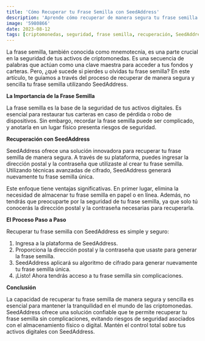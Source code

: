 ```yaml
---
title: 'Cómo Recuperar tu Frase Semilla con SeedAddress'
description: 'Aprende cómo recuperar de manera segura tu frase semilla utilizando SeedAddress. Protege tus activos de criptomonedas con facilidad.'
image: '5980866'
date: 2023-08-12
tags: [criptomonedas, seguridad, frase semilla, recuperación, SeedAddress]
---
```


La frase semilla, también conocida como mnemotecnia, es una parte crucial en la seguridad de tus activos de criptomonedas. Es una secuencia de palabras que actúan como una clave maestra para acceder a tus fondos y carteras. Pero, ¿qué sucede si pierdes u olvidas tu frase semilla? En este artículo, te guiamos a través del proceso de recuperar de manera segura y sencilla tu frase semilla utilizando SeedAddress.

**La Importancia de la Frase Semilla**

La frase semilla es la base de la seguridad de tus activos digitales. Es esencial para restaurar tus carteras en caso de pérdida o robo de dispositivos. Sin embargo, recordar la frase semilla puede ser complicado, y anotarla en un lugar físico presenta riesgos de seguridad.

**Recuperación con SeedAddress**

SeedAddress ofrece una solución innovadora para recuperar tu frase semilla de manera segura. A través de su plataforma, puedes ingresar la dirección postal y la contraseña que utilizaste al crear tu frase semilla. Utilizando técnicas avanzadas de cifrado, SeedAddress generará nuevamente tu frase semilla única.

Este enfoque tiene ventajas significativas. En primer lugar, elimina la necesidad de almacenar tu frase semilla en papel o en línea. Además, no tendrás que preocuparte por la seguridad de tu frase semilla, ya que solo tú conocerás la dirección postal y la contraseña necesarias para recuperarla.

**El Proceso Paso a Paso**

Recuperar tu frase semilla con SeedAddress es simple y seguro:

1. Ingresa a la plataforma de SeedAddress.
2. Proporciona la dirección postal y la contraseña que usaste para generar la frase semilla.
3. SeedAddress aplicará su algoritmo de cifrado para generar nuevamente tu frase semilla única.
4. ¡Listo! Ahora tendrás acceso a tu frase semilla sin complicaciones.

**Conclusión**

La capacidad de recuperar tu frase semilla de manera segura y sencilla es esencial para mantener la tranquilidad en el mundo de las criptomonedas. SeedAddress ofrece una solución confiable que te permite recuperar tu frase semilla sin complicaciones, evitando riesgos de seguridad asociados con el almacenamiento físico o digital. Mantén el control total sobre tus activos digitales con SeedAddress.
